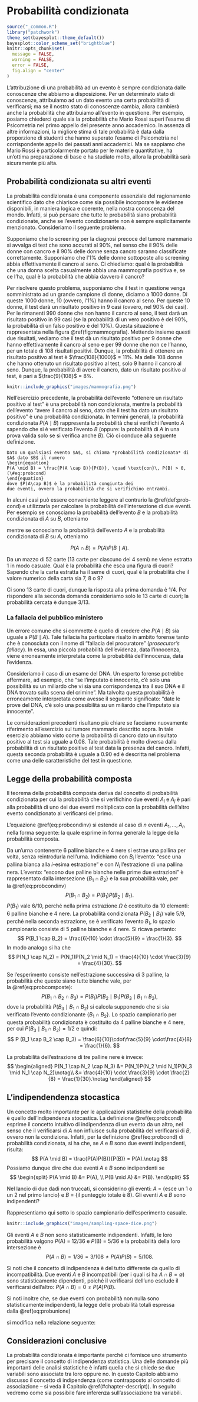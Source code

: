 # Probabilità condizionata {#chapter-prob-cond}

```r
source("_common.R")
library("patchwork")
theme_set(bayesplot::theme_default())
bayesplot::color_scheme_set("brightblue") 
knitr::opts_chunk$set(
  message = FALSE, 
  warning = FALSE,
  error = FALSE,
  fig.align = "center"
)
```

L'attribuzione di una probabilità ad un evento è sempre condizionata
dalle conoscenze che abbiamo a disposizione. Per un determinato stato di
conoscenze, attribuiamo ad un dato evento una certa probabilità di
verificarsi; ma se il nostro stato di conoscenze cambia, allora cambierà
anche la probabilità che attribuiamo all'evento in questione. Per
esempio, posiamo chiederci quale sia la probabilità che Mario Rossi superi
l'esame di Psicometria nel primo appello del presente anno accademico.
In assenza di altre informazioni, la migliore stima di tale probabilità
è data dalla proporzione di studenti che hanno superato l'esame di
Psicometria nel corrispondente appello dei passati anni accademici. Ma
se sappiamo che Mario Rossi è particolarmente portato per le materie
quantitative, ha un'ottima preparazione di base e ha studiato molto,
allora la probabilità sarà sicuramente più alta.


## Probabilità condizionata su altri eventi 

La probabilità condizionata è una componente essenziale del ragionamento
scientifico dato che chiarisce come sia possibile incorporare le
evidenze disponibili, in maniera logica e coerente, nella nostra
conoscenza del mondo. Infatti, si può pensare che tutte le probabilità
siano probabilità condizionate, anche se l'evento condizionante non è
sempre esplicitamente menzionato. Consideriamo il seguente problema.

::: {.example}
Supponiamo che lo screening per la diagnosi precoce del tumore mammario si avvalga di test che sono accurati al 90%, nel senso che il 90% delle donne con
cancro e il 90% delle donne senza cancro saranno classificate
correttamente. Supponiamo che l'1% delle donne sottoposte allo screening
abbia effettivamente il cancro al seno. Ci chiediamo: qual è la
probabilità che una donna scelta casualmente abbia una mammografia
positiva e, se ce l'ha, qual è la probabilità che abbia davvero il
cancro?

Per risolvere questo problema, supponiamo che il test in questione venga
somministrato ad un grande campione di donne, diciamo a 1000 donne. Di
queste 1000 donne, 10 (ovvero, l'1%) hanno il cancro al seno. Per queste
10 donne, il test darà un risultato positivo in 9 casi (ovvero, nel 90%
dei casi). Per le rimanenti 990 donne che non hanno il cancro al seno,
il test darà un risultato positivo in 99 casi (se la probabilità di un
vero positivo è del 90%, la probabilità di un falso positivo è del 10%).
Questa situazione è rappresentata nella figura \@ref(fig:mammografia). 
Mettendo insieme questi due risultati, vediamo che il test dà un risultato positivo per 9 donne che hanno effettivamente il cancro al seno e per 99 donne che non ce l'hanno, per un totale di 108 risultati positivi. Dunque, la probabilità di ottenere un risultato positivo al test è $\frac{108}{1000}$ = 11%. Ma delle 108 donne che hanno ottenuto un risultato positivo al test, solo 9 hanno il cancro al seno. Dunque, la probabilità di avere il cancro, dato un risultato positivo al test, è pari a $\frac{9}{108}$ = 8%.

```r
knitr::include_graphics("images/mammografia.png")
```

::: 

Nell'esercizio precedente, la probabilità dell'evento "ottenere un risultato positivo al test" è una probabilità non condizionata, mentre la probabilità dell'evento "avere il cancro al seno, dato che il test ha dato un risultato positivo" è una probabilità condizionata. In termini generali, la probabilità condizionata $P(A \mid B)$ rappresenta la probabilità che si verifichi l'evento $A$ sapendo che si è verificato l'evento $B$ (oppure: la probabilità di $A$ in una prova valida solo se si verifica anche $B$). Ciò ci conduce alla seguente definizione.

```definition
Dato un qualsiasi evento $A$, si chiama *probabilità condizionata* di
$A$ dato $B$ il numero
\begin{equation}
P(A \mid B) = \frac{P(A \cap B)}{P(B)}, \quad \text{con}\, P(B) > 0,
(\#eq:probcond)
\end{equation}
dove $P(A\cap B)$ è la probabilità congiunta dei
due eventi, ovvero la probabilità che si verifichino entrambi.
```

In alcuni casi può essere conveniente leggere al contrario la \@ref(def:prob-cond) e utilizzarla per calcolare la probabilità
dell'intersezione di due eventi. Per esempio se conosciamo la
probabilità dell'evento $B$ e la probabilità condizionata di $A$ su $B$,
otteniamo 

\begin{equation}
P(A \cap B) = P(B)P(A \mid B),
(\#eq:probcondinv)
\end{equation}

\noindent
mentre se conosciamo la probabilità dell'evento $A$ e la probabilità condizionata di $B$ su $A$, otteniamo 

$$
P(A \cap B) = P(A)P(B \mid A).
$$


::: {.example}
Da un mazzo di 52 carte (13 carte per ciascuno dei 4 semi) ne viene
estratta 1 in modo casuale. Qual è la probabilità che esca una figura di
cuori? Sapendo che la carta estratta ha il seme di cuori, qual è la
probabilità che il valore numerico della carta sia 7, 8 o 9?

Ci sono 13 carte di cuori, dunque la risposta alla prima domanda è 1/4.
Per rispondere alla seconda domanda consideriamo solo le 13 carte di
cuori; la probabilità cercata è dunque 3/13.
::: 


### La fallacia del pubblico ministero

Un errore comune che si commette è quello di credere che $P(A \mid B)$
sia uguale a $P(B \mid A)$. Tale fallacia ha particolare risalto in
ambito forense tanto che è conosciuta con il nome di "fallacia del
procuratore" (*prosecutor's fallacy*). In essa, una piccola probabilità
dell'evidenza, data l'innocenza, viene erroneamente interpretata come la
probabilità dell'innocenza, data l'evidenza.

Consideriamo il caso di un esame del DNA. Un esperto forense potrebbe
affermare, ad esempio, che "se l'imputato è innocente, c'è solo una
possibilità su un miliardo che vi sia una corrispondenza tra il suo DNA
e il DNA trovato sulla scena del crimine". Ma talvolta questa
probabilità è erroneamente interpretata come avesse il seguente
significato: "date le prove del DNA, c'è solo una possibilità su un
miliardo che l'imputato sia innocente".

Le considerazioni precedenti risultano più chiare se facciamo nuovamente
riferimento all'esercizio sul tumore mammario descritto sopra. In tale esercizio abbiamo visto come la probabilità di cancro dato un risultato positivo al test sia uguale a 0.08. Tale probabilità è molto diversa dalla probabilità di un risultato
positivo al test data la presenza del cancro. Infatti, questa seconda
probabilità è uguale a 0.90 ed è descritta nel problema come una delle
caratteristiche del test in questione.


## Legge della probabilità composta

Il teorema della probabilità composta deriva dal concetto di probabilità
condizionata per cui la probabilità che si verifichino due eventi $A_i$
e $A_j$ è pari alla probabilità di uno dei due eventi moltiplicato con
la probabilità dell'altro evento condizionato al verificarsi del primo.

L'equazione \@ref(eq:probcondinv) si estende al caso di $n$ eventi $A_1, \dots, A_n$ nella forma seguente: 
\begin{equation}
\begin{split}
P(A_1 \cap A_2 \cap \dots\cap A_n) = {}& P(A_1)P(A_2 \mid A_1)P(A_3 \mid A_1 \cap A_2) \dots\\
 & P(A_n \mid A_1 \cap A_2 \cap \dots \cap A_{n-1})
\end{split}
(\#eq:probcomposte)
\end{equation}
la quale esprime in forma generale la legge della probabilità composta.

::: {.example}
Da un'urna contenente 6 palline bianche e 4 nere si estrae una pallina
per volta, senza reintrodurla nell'urna. Indichiamo con $B_i$ l'evento:
"esce una pallina bianca alla $i$-esima estrazione" e con $N_i$
l'estrazione di una pallina nera. L'evento: "escono due palline bianche
nelle prime due estrazioni" è rappresentato dalla intersezione
$\{B_1 \cap  B_2\}$ e la sua probabilità vale, per la \@ref(eq:probcondinv) 
$$
P(B_1 \cap B_2) = P(B_1)P(B_2 \mid B_1).
$$
$P(B_1)$ vale 6/10, perché nella prima estrazione $\Omega$ è costituito da 10 elementi: 6 palline bianche e 4 nere. La probabilità condizionata $P(B_2 \mid B_1)$ vale 5/9, perché nella seconda estrazione, se è verificato l'evento $B_1$, lo spazio campionario consiste di 5 palline bianche e 4 nere. Si ricava
pertanto:
$$
  P(B_1 \cap B_2) = \frac{6}{10} \cdot \frac{5}{9} = \frac{1}{3}.
$$ 
In modo analogo si ha che
$$
P(N_1 \cap N_2) = P(N_1)P(N_2 \mid N_1) = \frac{4}{10} \cdot \frac{3}{9} = \frac{4}{30}.
$$

Se l'esperimento consiste nell'estrazione successiva di 3 palline, la
probabilità che queste siano tutte bianche vale, per
la \@ref(eq:probcomposte):
$$
P(B_1 \cap B_2 \cap B_3)=P(B_1)P(B_2 \mid B_1)P(B_3 \mid B_1 \cap B_2),
$$
dove la probabilità $P(B_3 \mid B_1 \cap B_2)$ si calcola supponendo che
si sia verificato l'evento condizionante $\{B_1 \cap B_2\}$. Lo spazio
campionario per questa probabilità condizionata è costituito da 4
palline bianche e 4 nere, per cui $P(B_3 \mid B_1 \cap B_2) = 1/2$ e
quindi:
$$
P (B_1 \cap B_2 \cap B_3) = \frac{6}{10}\cdot\frac{5}{9} \cdot\frac{4}{8}  = \frac{1}{6}.
$$

La probabilità dell'estrazione di tre palline nere è invece:
$$
\begin{aligned}
P(N_1 \cap N_2 \cap N_3) &= P(N_1)P(N_2 \mid N_1)P(N_3 \mid N_1 \cap N_2)\notag\\ 
&= \frac{4}{10} \cdot \frac{3}{9} \cdot \frac{2}{8} = \frac{1}{30}.\notag
\end{aligned}
$$
::: 


## L'indipendendenza stocastica

Un concetto molto importante per le applicazioni statistiche della
probabilità è quello dell'indipendenza stocastica. La
definizione \@ref(eq:probcond) esprime il concetto intuitivo di indipendenza
di un evento da un altro, nel senso che il verificarsi di $A$ non
influisce sulla probabilità del verificarsi di $B$, ovvero non la
condiziona. Infatti, per la definizione \@ref(eq:probcond) di probabilità condizionata, si ha che, se $A$ e $B$ sono due eventi indipendenti, risulta:
$$
P(A \mid B) = \frac{P(A)P(B)}{P(B)} = P(A).\notag
$$ 
Possiamo dunque dire che due eventi $A$ e $B$ sono indipendenti se 
$$
\begin{split}
P(A \mid B) &= P(A), \\
P(B \mid A) &= P(B).
\end{split}
$$

::: {.example}

Nel lancio di due dadi non truccati, si considerino gli eventi:
_A_ = {esce un 1 o un 2 nel primo lancio} e _B_ = {il punteggio
totale è 8}. Gli eventi _A_ e _B_ sono indipendenti?

::: 

Rappresentiamo qui sotto lo spazio campionario dell'esperimento casuale.

```r
knitr::include_graphics("images/sampling-space-dice.png")
```

Gli eventi _A_ e _B_ non sono statisticamente indipendenti. Infatti, le
loro probabilità valgono _P_(A) = 12/36 e _P_(B) = 5/36 e la probabilità
della loro intersezione è
$$
P(A \cap B) = 1/36 = 3/108 \neq P(A)P(B) = 5/108.
$$

::: {.rmdnote}
Si noti che il concetto di indipendenza è del tutto differente da quello
di incompatibilità. Due eventi _A_ e _B_ incompatibili (per i quali si
ha $A \cap B = \emptyset$) sono statisticamente dipendenti, poiché il
verificarsi dell'uno esclude il verificarsi dell'altro:
$P(A \cap B)=0  \neq P(A)P(B)$.
::: 

Si noti inoltre che, se due eventi con probabilità non nulla sono statisticamente indipendenti, la legge delle probabilità totali espressa dalla \@ref(eq:probunione) 

\begin{equation}
P(A \cup B) = P(A) + P(B) - P(A \cap B)
(\#eq:probunione)
\end{equation}

\noindent
si modifica nella relazione seguente:

\begin{equation}
P(A \cup B) = P(A) + P(B) - P(A)P(B).
\end{equation}


## Considerazioni conclusive {-}

La probabilità condizionata è importante perché ci fornisce uno
strumento per precisare il concetto di indipendenza statistica. Una
delle domande più importanti delle analisi statistiche è infatti quella
che si chiede se due variabili sono associate tra loro oppure no. In questo
Capitolo abbiamo discusso il concetto di indipendenza (come contrapposto
al concetto di associazione -- si veda il Capitolo \@ref(#chapter-descript)). In seguito vedremo come sia possibile fare inferenza sull'associazione tra variabili.

